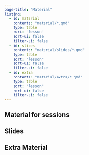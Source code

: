 ```yaml
---
page-title: "Material"
listing:
  - id: material
    contents: "material/*.qmd"
    type: table
    sort: "lesson"
    sort-ui: false
    filter-ui: false
  - id: slides
    contents: "material/slides/*.qmd"
    type: table
    sort: "lesson"
    sort-ui: false
    filter-ui: false
  - id: extra
    contents: "material/extra/*.qmd"
    type: table
    sort: "lesson"
    sort-ui: false
    filter-ui: false
---
```


## Material for sessions

:::{#material}
:::

## Slides

:::{#slides}
:::

## Extra Material

:::{#extra}
:::